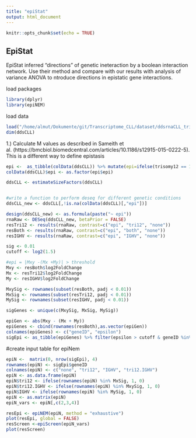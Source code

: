 ```yaml
---
title: "epiStat"
output: html_document
---
```


```r
knitr::opts_chunk$set(echo = TRUE)
```

## EpiStat 

EpiStat inferred "directions" of genetic ineteraction by a boolean interaction network. Use their method and compare with our results with analysis of variance ANOVA to ntroduce directions in epistatic gene interactions.

load packages
```r
library(dplyr)
library(epiNEM)
```

load data 
```r
load("/home/almut/Dokumente/git/Transcriptome_CLL/dataset/ddsrnaCLL_trimmed_tsig_modIGHV.RData")
dim(ddsCLL)

```


1.) Calculate M values as described in Sameith et al. (https://bmcbiol.biomedcentral.com/articles/10.1186/s12915-015-0222-5).
This is a different way to define epistasis
```r
epi <-  as_tibble(colData(ddsCLL)) %>% mutate(epi=ifelse(trisomy12 == 1, ifelse(IGHV %in% "U", "tri12", "both"), ifelse(IGHV %in% "U", "none", "IGHV")))
colData(ddsCLL)$epi <- as.factor(epi$epi)

ddsCLL <- estimateSizeFactors(ddsCLL)


#write a function to perform deseq for different genetic conditions 
ddsCLL_new <- ddsCLL[,!is.na(colData(ddsCLL)[,"epi"])]

design(ddsCLL_new) <- as.formula(paste("~ epi"))
rnaRaw <- DESeq(ddsCLL_new, betaPrior = FALSE)
resTri12 <- results(rnaRaw, contrast=c("epi", "tri12", "none"))
resBoth <- results(rnaRaw, contrast=c("epi", "both", "none"))
resIGHV <- results(rnaRaw, contrast=c("epi", "IGHV", "none"))

sig <- 0.01
cutoff <- log2(1.5)

#epi = |Mxy -(Mx +My)| > threshold
Mxy <- resBoth$log2FoldChange
Mx <- resTri12$log2FoldChange
My <- resIGHV$log2FoldChange

MxySig <- rownames(subset(resBoth, padj < 0.01))
MxSig <- rownames(subset(resTri12, padj < 0.01))
MySig <- rownames(subset(resIGHV, padj < 0.01))

sigGenes <- unique(c(MxySig, MxSig, MySig))

epiGen <- abs(Mxy - (Mx + My))
epiGenes <- cbind(rownames(resBoth),as.vector(epiGen))
colnames(epiGenes) <- c("geneID", "epsilon")
sigEpi <- as_tibble(epiGenes) %>% filter(epsilon > cutoff & geneID %in% sigGenes)

```

#create input table for epiNem
```r
epiN <-  matrix(0, nrow(sigEpi), 4)
rownames(epiN) <- sigEpi$geneID
colnames(epiN) <- c("none", "tri12", "IGHV", "tri12.IGHV")
epiN <- as.data.frame(epiN)
epiN$tri12 <- ifelse(rownames(epiN) %in% MxSig, 1, 0)
epiN$tri12.IGHV <- ifelse(rownames(epiN) %in% MxySig, 1, 0)
epiN$IGHV <- ifelse(rownames(epiN) %in% MySig, 1, 0)
epiN <- as.matrix(epiN)
epiN_vars <- epiN[,c(2,3,4)]

resEpi <- epiNEM(epiN, method = "exhaustive")
plot(resEpi, global = FALSE)
resScreen <-epiScreen(epiN_vars)
plot(resScreen)
```



